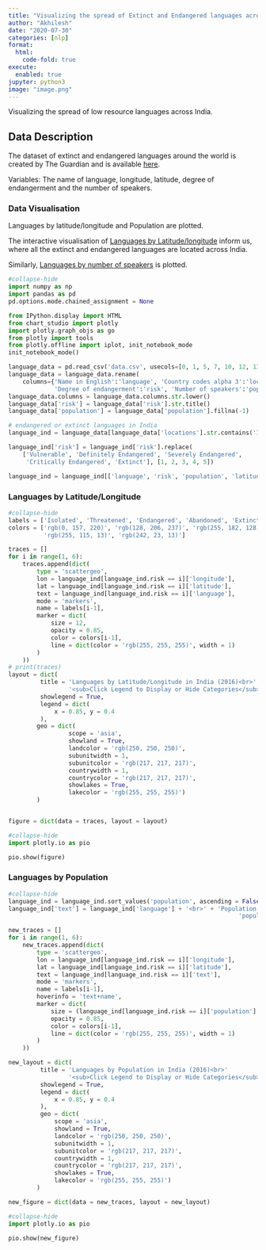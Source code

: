 ```yaml
---
title: "Visualizing the spread of Extinct and Endangered languages across India"
author: "Akhilesh"
date: "2020-07-30"
categories: [nlp]
format:
  html:
    code-fold: true
execute:
  enabled: true
jupyter: python3
image: "image.png"
---
```


Visualizing the spread of low resource languages across India.

## Data Description

The dataset of extinct and endangered languages around the world is created by The Guardian and is available [here](https://www.kaggle.com/the-guardian/extinct-languages).

Variables: The name of language, longitude, latitude, degree of endangerment and the number of speakers.


### Data Visualisation

Languages by latitude/longitude and Population are plotted.

The interactive visualisation of [Languages by Latitude/longitude](#Languages-by-Latitude/Longitude) inform us, where all the extinct and endangered languages are located across India.

Similarly, [Languages by number of speakers](#Languages-by-Population) is plotted.

```python
#collapse-hide
import numpy as np
import pandas as pd
pd.options.mode.chained_assignment = None

from IPython.display import HTML
from chart_studio import plotly
import plotly.graph_objs as go
from plotly import tools
from plotly.offline import iplot, init_notebook_mode
init_notebook_mode()

language_data = pd.read_csv('data.csv', usecols=[0, 1, 5, 7, 10, 12, 13])
language_data = language_data.rename(
    columns={'Name in English':'language', 'Country codes alpha 3':'locations',
             'Degree of endangerment':'risk', 'Number of speakers':'population'})
language_data.columns = language_data.columns.str.lower()
language_data['risk'] = language_data['risk'].str.title()
language_data['population'] = language_data['population'].fillna(-1)

# endangered or extinct languages in India
language_ind = language_data[language_data['locations'].str.contains('IND') == True]

language_ind['risk'] = language_ind['risk'].replace(
    ['Vulnerable', 'Definitely Endangered', 'Severely Endangered',
     'Critically Endangered', 'Extinct'], [1, 2, 3, 4, 5])

language_ind = language_ind[['language', 'risk', 'population', 'latitude', 'longitude']]
```

### Languages by Latitude/Longitude

```python
#collapse-hide
labels = ['Isolated', 'Threatened', 'Endangered', 'Abandoned', 'Extinct']
colors = ['rgb(0, 157, 220)', 'rgb(128, 206, 237)', 'rgb(255, 182, 128)',
          'rgb(255, 115, 13)', 'rgb(242, 23, 13)']

traces = []
for i in range(1, 6):
    traces.append(dict(
        type = 'scattergeo',
        lon = language_ind[language_ind.risk == i]['longitude'],
        lat = language_ind[language_ind.risk == i]['latitude'],
        text = language_ind[language_ind.risk == i]['language'],
        mode = 'markers',
        name = labels[i-1],
        marker = dict(
            size = 12,
            opacity = 0.85,
            color = colors[i-1],
            line = dict(color = 'rgb(255, 255, 255)', width = 1)
        )
    ))
# print(traces)
layout = dict(
         title = 'Languages by Latitude/Longitude in India (2016)<br>'
                 '<sub>Click Legend to Display or Hide Categories</sub>',
         showlegend = True,
         legend = dict(
             x = 0.85, y = 0.4
         ),
        geo = dict(
                 scope = 'asia',
                 showland = True,
                 landcolor = 'rgb(250, 250, 250)',
                 subunitwidth = 1,
                 subunitcolor = 'rgb(217, 217, 217)',
                 countrywidth = 1,
                 countrycolor = 'rgb(217, 217, 217)',
                 showlakes = True,
                 lakecolor = 'rgb(255, 255, 255)')
        )


figure = dict(data = traces, layout = layout)
```

```python
#collapse-hide
import plotly.io as pio

pio.show(figure)
```

### Languages by Population

```python
#collapse-hide
language_ind = language_ind.sort_values('population', ascending = False)
language_ind['text'] = language_ind['language'] + '<br>' + 'Population ' + language_ind[
                                                                 'population'].astype(str)

new_traces = []
for i in range(1, 6):
    new_traces.append(dict(
        type = 'scattergeo',
        lon = language_ind[language_ind.risk == i]['longitude'],
        lat = language_ind[language_ind.risk == i]['latitude'],
        text = language_ind[language_ind.risk == i]['text'],
        mode = 'markers',
        name = labels[i-1],
        hoverinfo = 'text+name',
        marker = dict(
            size = (language_ind[language_ind.risk == i]['population'] + 1) ** 0.18 * 6,
            opacity = 0.85,
            color = colors[i-1],
            line = dict(color = 'rgb(255, 255, 255)', width = 1)
        )
    ))

new_layout = dict(
         title = 'Languages by Population in India (2016)<br>'
                 '<sub>Click Legend to Display or Hide Categories</sub>',
         showlegend = True,
         legend = dict(
             x = 0.85, y = 0.4
         ),
         geo = dict(
             scope = 'asia',
             showland = True,
             landcolor = 'rgb(250, 250, 250)',
             subunitwidth = 1,
             subunitcolor = 'rgb(217, 217, 217)',
             countrywidth = 1,
             countrycolor = 'rgb(217, 217, 217)',
             showlakes = True,
             lakecolor = 'rgb(255, 255, 255)')
        )

new_figure = dict(data = new_traces, layout = new_layout)
```

```python
#collapse-hide
import plotly.io as pio

pio.show(new_figure)
```
